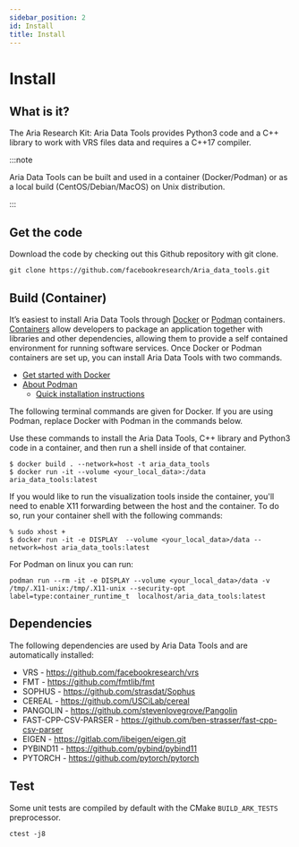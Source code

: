 ```yaml
---
sidebar_position: 2
id: Install
title: Install
---
```

# Install

## What is it?

The Aria Research Kit: Aria Data Tools provides Python3 code and a C++ library to work with VRS files data and requires a C++17 compiler.

:::note

Aria Data Tools can be built and used in a container (Docker/Podman) or as a local build (CentOS/Debian/MacOS) on Unix distribution.

:::

## Get the code

Download the code by checking out this Github repository with git clone.


```
git clone https://github.com/facebookresearch/Aria_data_tools.git
```



## Build (Container)
It’s easiest to install Aria Data Tools through [Docker](https://www.docker.com/resources/what-container/) or [Podman](https://podman.io/) containers. [Containers](https://en.wikipedia.org/wiki/OS-level_virtualization) allow developers to package an application together with libraries and other dependencies, allowing them to provide a self contained environment for running software services. Once Docker or Podman containers are set up, you can install Aria Data Tools with two commands.

* [Get started with Docker](https://www.docker.com/products/docker-desktop/)
* [About Podman](https://podman.io/getting-started/)
    * [Quick installation instructions](/FAQ.mdx)

The following terminal commands are given for Docker. If you are using Podman, replace Docker with Podman in the commands below.

Use these commands to install the Aria Data Tools, C++ library and Python3 code in a container, and then run a shell inside of that container.


```
$ docker build . --network=host -t aria_data_tools
$ docker run -it --volume <your_local_data>:/data aria_data_tools:latest
```

If you would like to run the visualization tools inside the container, you'll need to enable X11 forwarding between the host and the container.  To do so, run your container shell with the following commands:

```
% sudo xhost +
$ docker run -it -e DISPLAY  --volume <your_local_data>/data --network=host aria_data_tools:latest
```

For Podman on linux you can run:
```
podman run --rm -it -e DISPLAY --volume <your_local_data>/data -v /tmp/.X11-unix:/tmp/.X11-unix --security-opt label=type:container_runtime_t  localhost/aria_data_tools:latest
```


## Dependencies

The following dependencies are used by Aria Data Tools and are automatically installed:


* VRS - https://github.com/facebookresearch/vrs
* FMT - https://github.com/fmtlib/fmt
* SOPHUS - https://github.com/strasdat/Sophus
* CEREAL - https://github.com/USCiLab/cereal
* PANGOLIN - https://github.com/stevenlovegrove/Pangolin
* FAST-CPP-CSV-PARSER - https://github.com/ben-strasser/fast-cpp-csv-parser
* EIGEN - https://gitlab.com/libeigen/eigen.git
* PYBIND11 - https://github.com/pybind/pybind11
* PYTORCH - https://github.com/pytorch/pytorch

## Test
Some unit tests are compiled by default with the CMake `BUILD_ARK_TESTS` preprocessor.

```
ctest -j8
```
